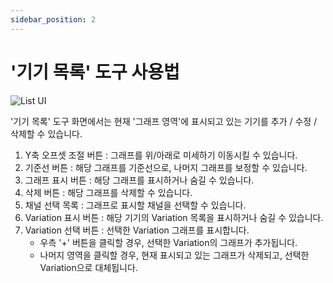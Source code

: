 ```yaml
---
sidebar_position: 2
---
```


# '기기 목록' 도구 사용법

![List UI](./img/guide-user-tool-graph-list-boxed.png)

'기기 목록' 도구 화면에서는 현재 '그래프 영역'에 표시되고 있는 기기를 추가 / 수정 / 삭제할 수 있습니다.

1. Y축 오프셋 조절 버튼 : 그래프를 위/아래로 미세하기 이동시킬 수 있습니다.
2. 기준선 버튼 : 해당 그래프를 기준선으로, 나머지 그래프를 보정할 수 있습니다.
3. 그래프 표시 버튼 : 해당 그래프를 표시하거나 숨길 수 있습니다.
4. 삭제 버튼 : 해당 그래프를 삭제할 수 있습니다.
5. 채널 선택 목록 : 그래프로 표시할 채널을 선택할 수 있습니다. 
6. Variation 표시 버튼 : 해당 기기의 Variation 목록을 표시하거나 숨길 수 있습니다.
7. Variation 선택 버튼 : 선택한 Variation 그래프를 표시합니다.
    - 우측 '+' 버튼을 클릭할 경우, 선택한 Variation의 그래프가 추가됩니다.
    - 나머지 영역을 클릭할 경우, 현재 표시되고 있는 그래프가 삭제되고, 선택한 Variation으로 대체됩니다.